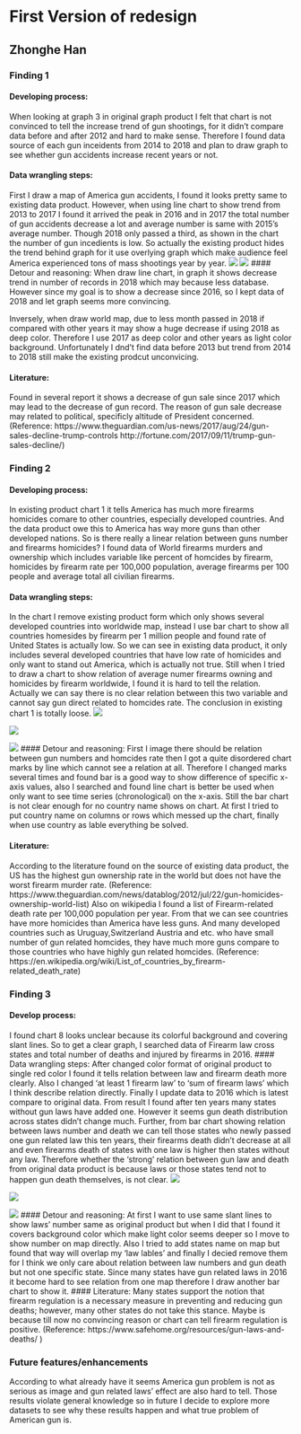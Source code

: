 # First Version of redesign
## Zhonghe Han

### Finding 1

#### Developing process:
When looking at graph 3 in original graph product I felt that chart is not convinced to tell the increase trend of gun shootings, for it didn't compare data before and after 2012 and hard to make sense. Therefore I found data source of each gun inceidents from 2014 to 2018 and plan to draw graph to see whether gun accidents increase recent years or not. 

#### Data wrangling steps:
First I draw a map of America gun accidents, I found it looks pretty same to existing data product. 
However, when using line chart to show trend from 2013 to 2017 I found it arrived the peak in 2016 and in 2017 the total number of gun accidents decrease a lot and average number is same with 2015's average number. Though 2018 only passed a third, as shown in the chart the number of gun incedients is low. So actually the existing product hides the trend behind graph for it use overlying graph which make audience feel America experienced tons of mass shootings year by year.
![](images/2014-2017.png)
![](images/numbers.png)
#### Detour and reasoning:
When draw line chart, in graph it shows decrease trend in number of records in 2018 which may because less database. However since my goal is to show a decrease since 2016, so I kept data of 2018 and let graph seems more convincing.

Inversely, when draw world map, due to less month passed in 2018 if compared with other years it may show a huge decrease if using 2018 as deep color. Therefore I use 2017 as deep color and other years as light color background.
Unfortunately I dnd't find data before 2013 but trend from 2014 to 2018 still make the existing prodcut unconvicing. 

#### Literature:
Found in several report it shows a decrease of gun sale since 2017 which may lead to the decrease of gun record. The reason of gun sale decrease may related to political, specificly altitude of President concerned. (Reference: https://www.theguardian.com/us-news/2017/aug/24/gun-sales-decline-trump-controls  http://fortune.com/2017/09/11/trump-gun-sales-decline/)

### Finding 2

#### Developing process:
In existing product chart 1 it tells America has much more firearms homicides comare to other countries, especially developed countries. And the data product owe this to America has way more guns than other developed nations. So is there really a linear relation between guns number and firearms homicides? I found data of World firearms murders and ownership which includes variable like percent of homcides by firearm, homicides by firearm rate per 100,000 population, average firearms per 100 people and average total all civilian firearms. 

#### Data wrangling steps:
In the chart I remove existing product form which only shows several developed countries into worldwide map, instead I use bar chart to show all countries homesides by firearm per 1 million people and found rate of United States is actually low. So we can see in existing data product, it only includes several developed countries that have low rate of homicides and only want to stand out America, which is actually not true. 
Still when I tried to draw a chart to show relation of average numer firearms owning and homicides by firearm worldwide, I found it is hard to tell the relation. Actually we can say there is no clear relation between this two variable and cannot say gun direct related to homcides rate. The conclusion in existing chart 1 is totally loose.
![](images/chart1.PNG)

![](images/Inkedamerica_LI.jpg)

![](images/firearms_and_homicides.png)
#### Detour and reasoning:
First I image there should be relation between gun numbers and homcides rate then I got a quite disordered chart marks by line which cannot see a relation at all. Therefore I changed marks several times and found bar is a good way to show difference of specific x-axis values, also I searched and found line chart is better be used when only want to see time series (chronological) on the x-axis.
Still the bar chart is not clear enough for no country name shows on chart. At first I tried to put country name on columns or rows which messed up the chart, finally when use country as lable everything be solved.

#### Literature:
According to the literature found on the source of existing data product, the US has the highest gun ownership rate in the world but does not have the worst firearm murder rate. (Reference: https://www.theguardian.com/news/datablog/2012/jul/22/gun-homicides-ownership-world-list)
Also on wikipedia I found a list of Firearm-related death rate per 100,000 population per year. From that we can see countries have more homicides than America have less guns. And many developed countries such as Uruguay,Switzerland Austria and etc. who have small number of gun related homcides, they have much more guns compare to those countries who have highly gun related homcides. (Reference: https://en.wikipedia.org/wiki/List_of_countries_by_firearm-related_death_rate)

### Finding 3
#### Develop process:
I found chart 8 looks unclear because its colorful background and covering slant lines. So to get a clear graph, I searched data of Firearm law cross states and total number of deaths and injured by firearms in 2016. 
#### Data wrangling steps:
After changed color format of original product to single red color I found it tells relation between law and firearm death more clearly. Also I changed 'at least 1 firearm law' to 'sum of firearm laws' which I think describe relation directly. Finally I update data to 2016 which is latest compare to original data. From result I found after ten years many states without gun laws have added one. However it seems gun death distribution across states didn't change much. Further, from bar chart showing relation between laws number and death we can tell those states who newly passed one gun related law this ten years, their firearms death didn't decrease at all and even firearms death of states with one law is higher then states without any law. Therefore whether the 'strong' relation between gun law and death from original data product is because laws or those states tend not to happen gun death themselves, is not clear. 
![](images/chart8.PNG)

![](images/law_and_death.png)

![](images/law_and_death_bar.png)
#### Detour and reasoning:
At first I want to use same slant lines to show laws' number same as original product but when I did that I found it covers background color which make light color seems deeper so I move to show number on map directly. Also I tried to add states name on map but found that way will overlap my 'law lables' and finally I decied remove them for I think we only care about relation between law numbers and gun death but not one specific state. Since many states have gun related laws in 2016 it become hard to see relation from one map therefore I draw another bar chart to show it. 
#### Literature:
Many states support the notion that firearm regulation is a necessary measure in preventing and reducing gun deaths; however, many other states do not take this stance. Maybe is because till now no convincing reason or chart can tell firearm regulation is positive. (Reference: https://www.safehome.org/resources/gun-laws-and-deaths/ )

### Future features/enhancements
According to what already have it seems America gun problem is not as serious as image and gun related laws' effect are also hard to tell. Those results violate general knowledge so in future I decide to explore more datasets to see why these results happen and what true problem of American gun is. 
